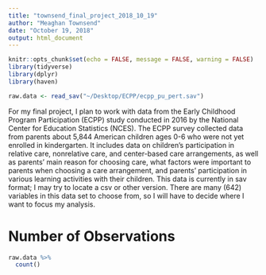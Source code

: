 ```yaml
---
title: "townsend_final_project_2018_10_19"
author: "Meaghan Townsend"
date: "October 19, 2018"
output: html_document
---
```


```r
knitr::opts_chunk$set(echo = FALSE, message = FALSE, warning = FALSE)
library(tidyverse)
library(dplyr)
library(haven)

raw.data <- read_sav("~/Desktop/ECPP/ecpp_pu_pert.sav")
```

For my final project, I plan to work with data from the Early Childhood Program Participation (ECPP) study conducted in 2016 by the National Center for Education Statistics (NCES). The ECPP survey collected data from parents about 5,844 American children ages 0-6 who were not yet enrolled in kindergarten. It includes data on children’s participation in relative care, nonrelative care, and center-based care arrangements, as well as  parents' main reason for choosing care, what factors were important to parents when choosing a care arrangement, and parents’ participation in various learning activities with their children. This data is currently in sav format; I may try to locate a csv or other version. There are many (642) variables in this data set to choose from, so I will have to decide where I want to focus my analysis.

# Number of Observations
```r
raw.data %>%
  count() 
```







